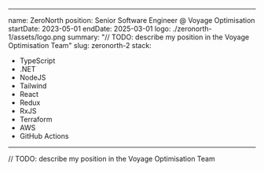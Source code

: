 
---
name: ZeroNorth
position: Senior Software Engineer @ Voyage Optimisation 
startDate: 2023-05-01
endDate: 2025-03-01
logo: ./zeronorth-1/assets/logo.png
summary: "// TODO: describe my position in the Voyage Optimisation Team"
slug: zeronorth-2
stack:
- TypeScript
- .NET
- NodeJS
- Tailwind
- React
- Redux
- RxJS
- Terraform
- AWS
- GitHub Actions
---

// TODO: describe my position in the Voyage Optimisation Team
